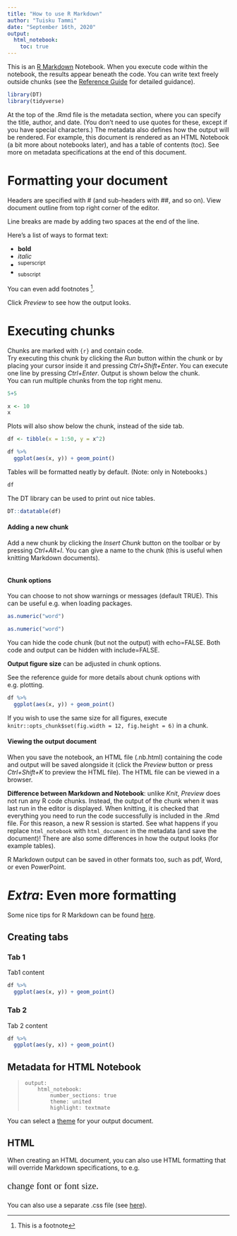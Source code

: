 ```yaml
---
title: "How to use R Markdown"
author: "Tuisku Tammi"
date: "September 16th, 2020"
output: 
  html_notebook:
    toc: true
---
```


This is an [R Markdown](http://rmarkdown.rstudio.com) Notebook. When you execute code within the notebook, the results appear beneath the code. You can write text freely outside chunks (see the [Reference Guide](https://rstudio.com/wp-content/uploads/2015/03/rmarkdown-reference.pdf) for detailed guidance).  

```r
library(DT)
library(tidyverse)
```


At the top of the .Rmd file is the metadata section, where you can specify the title, author, and date. (You don't need to use quotes for these, except if you have special characters.) The metadata also defines how the output will be rendered. For example, this document is rendered as an HTML Notebook (a bit more about notebooks later), and has a table of contents (toc). See more on metadata specifications at the end of this document.  

# Formatting your document 

Headers are specified with # (and sub-headers with ##, and so on). View document outline from top right corner of the editor.  

Line breaks are made by adding two spaces at the end of the line.  

Here's a list of ways to format text:  

- **bold**  
- *italic*  
- ^superscript^  
- ~subscript~  

You can even add footnotes ^[This is a footnote].  

Click *Preview* to see how the output looks.  

# Executing chunks

Chunks are marked with `{r}` and contain code.  
Try executing this chunk by clicking the *Run* button within the chunk or by placing your cursor inside it and pressing *Ctrl+Shift+Enter*. You can execute one line by pressing *Ctrl+Enter*. Output is shown below the chunk.  
You can run multiple chunks from the top right menu.  

```r
5+5
```

```r
x <- 10
x
```

Plots will also show below the chunk, instead of the side tab.

```r
df <- tibble(x = 1:50, y = x^2)

df %>%
  ggplot(aes(x, y)) + geom_point()

```

Tables will be formatted neatly by default. (Note: only in Notebooks.)

```r
df
```

The DT library can be used to print out nice tables.

```r
DT::datatable(df)
```

#### Adding a new chunk

Add a new chunk by clicking the *Insert Chunk* button on the toolbar or by pressing *Ctrl+Alt+I*. You can give a name to the chunk (this is useful when knitting Markdown documents).  

```r

```

#### Chunk options
You can choose to not show warnings or messages (default TRUE). This can be useful e.g. when loading packages.  

```r
as.numeric("word")
```

```r
as.numeric("word")
```

You can hide the code chunk (but not the output) with echo=FALSE. Both code and output can be hidden with include=FALSE.  


**Output figure size** can be adjusted in chunk options.  

See the reference guide for more details about chunk options with e.g. plotting.
```r
df %>%
  ggplot(aes(x, y)) + geom_point()
```

If you wish to use the same size for all figures, execute `knitr::opts_chunk$set(fig.width = 12, fig.height = 6)` in a chunk.


#### Viewing the output document

When you save the notebook, an HTML file (.nb.html) containing the code and output will be saved alongside it (click the *Preview* button or press *Ctrl+Shift+K* to preview the HTML file). The HTML file can be viewed in a browser.  

**Difference between Markdown and Notebook**: unlike *Knit*, *Preview* does not run any R code chunks. Instead, the output of the chunk when it was last run in the editor is displayed. When knitting, it is checked that everything you need to run the code successfully is included in the .Rmd file. For this reason, a new R session is started. See what happens if you replace `html_notebook` with `html_document` in the metadata (and save the document)! There are also some differences in how the output looks (for example tables).  

R Markdown output can be saved in other formats too, such as pdf, Word, or even PowerPoint.



# *Extra*: Even more formatting

Some nice tips for R Markdown can be found [here](https://holtzy.github.io/Pimp-my-rmd/).

## Creating tabs {.tabset}

### Tab 1
Tab1 content
```r
df %>%
  ggplot(aes(x, y)) + geom_point()
```


### Tab 2
Tab 2 content  

```r
df %>%
  ggplot(aes(y, x)) + geom_point()
```


## Metadata for HTML Notebook

>     output:  
>         html_notebook:  
>             number_sections: true  
>             theme: united  
>             highlight: textmate  


You can select a [theme](https://www.datadreaming.org/post/r-markdown-theme-gallery/) for your output document.  


## HTML

When creating an HTML document, you can also use HTML formatting that will override Markdown specifications, to e.g.  

<p style="font-family: times, serif; font-size:16pt">
    change font or font size.
</p>  

You can also use a separate .css file (see [here](https://bookdown.org/yihui/rmarkdown/html-document.html#appearance-and-style)).

